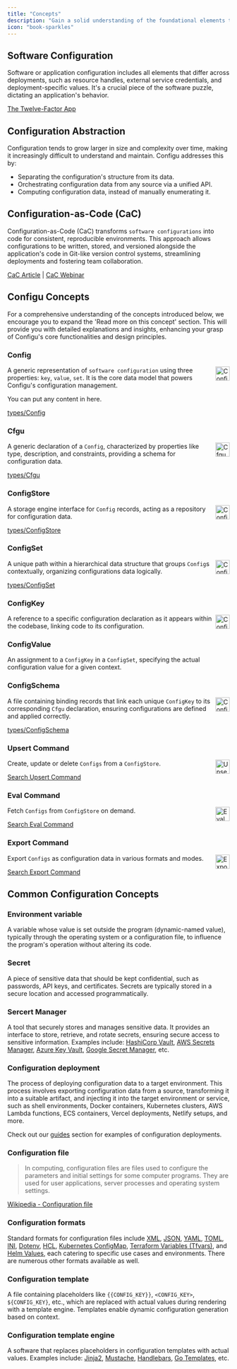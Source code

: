 ```yaml
---
title: "Concepts"
description: "Gain a solid understanding of the foundational elements that drive Configu's configuration management system. This page provides a short overview of key concepts to help you navigate and utilize Configu effectively."
icon: "book-sparkles"
---
```


## Software Configuration

Software or application configuration includes all elements that differ across deployments, such as resource handles, external service credentials, and deployment-specific values. It's a crucial piece of the software puzzle, dictating an application's behavior.

<a href="https://12factor.net/config" target="_blank">The Twelve-Factor App</a>

## Configuration Abstraction

Configuration tends to grow larger in size and complexity over time, making it increasingly difficult to understand and maintain. Configu addresses this by:

- Separating the configuration's structure from its data.
- Orchestrating configuration data from any source via a unified API.
- Computing configuration data, instead of manually enumerating it.

## Configuration-as-Code (CaC)

Configuration-as-Code (CaC) transforms `software configurations` into code for consistent, reproducible environments. This approach allows configurations to be written, stored, and versioned alongside the application's code in Git-like version control systems, streamlining deployments and fostering team collaboration.

[CaC Article](https://dev.to/rannn505/configuration-as-code-automating-application-configuration-45k6) | [CaC Webinar](https://www.youtube.com/live/Z_Vz8v6e-U4?si=bDao_gIo1xiLDeQS&t=107)

## Configu Concepts

<Tip>
For a comprehensive understanding of the concepts introduced below, we encourage you to expand the 'Read more on this concept' section. This will provide you with detailed explanations and insights, enhancing your grasp of Configu's core functionalities and design principles.
</Tip>

### Config

<img alt="Config" height="32" width="32" align="right" noZoom src="/images/config/Config.svg"/>

A generic representation of `software configuration` using three properties: `key`, `value`, `set`. It is the core data model that powers Configu's configuration management.

<Accordion title="I am an Accordion.">
  You can put any content in here.
</Accordion>

<a href="https://github.com/configu/configu/blob/main/types/Config.ts" target="_blank">types/Config</a>

### Cfgu

<img alt="Cfgu" height="32" width="32" align="right" noZoom src="/images/config/Cfgu.svg" />

A generic declaration of a `Config`, characterized by properties like type, description, and constraints, providing a schema for configuration data.

<a href="https://github.com/configu/configu/blob/main/types/Cfgu.ts" target="_blank">types/Cfgu</a>

### ConfigStore

<img alt="ConfigStore" height="32" width="32" align="right" noZoom src="/images/config/ConfigStore.svg" />

A storage engine interface for `Config` records, acting as a repository for configuration data.

<a href="https://github.com/configu/configu/blob/main/types/ConfigStore.ts" target="_blank">types/ConfigStore</a>

### ConfigSet

<img alt="ConfigSet" height="32" width="32" align="right" noZoom src="/images/config/ConfigSet.svg" />

A unique path within a hierarchical data structure that groups `Config`s contextually, organizing configurations data logically.

<a href="https://github.com/configu/configu/blob/main/types/ConfigSet.ts" target="_blank">types/ConfigSet</a>

### ConfigKey

<img alt="ConfigKey" height="32" width="32" align="right" noZoom src="/images/config/ConfigKey.svg" />

A reference to a specific configuration declaration as it appears within the codebase, linking code to its configuration.

### ConfigValue

An assignment to a `ConfigKey` in a `ConfigSet`, specifying the actual configuration value for a given context.

### ConfigSchema

<img alt="ConfigSchema" height="32" width="32" align="right" noZoom src="/images/config/ConfigSchema.svg" />

A file containing binding records that link each unique `ConfigKey` to its corresponding `Cfgu` declaration, ensuring configurations are defined and applied correctly.

<a href="https://github.com/configu/configu/blob/main/types/ConfigSchema.ts" target="_blank">types/ConfigSchema</a>

### Upsert Command

<img alt="UpsertCommand" height="32" width="32" align="right" noZoom src="/images/config/UpsertCommand.svg" />

Create, update or delete `Configs` from a `ConfigStore`.

<a href="https://github.com/search?q=repo%3Aconfigu%2Fconfigu+Upsert+Command&type=code" target="_blank">Search Upsert Command</a>

### Eval Command

<img alt="EvalCommand" height="32" width="32" align="right" noZoom src="/images/config/EvalCommand.svg" />

Fetch `Configs` from `ConfigStore` on demand.

<a href="https://github.com/search?q=repo%3Aconfigu%2Fconfigu+Eval+Command&type=code" target="_blank">Search Eval Command</a>

### Export Command

<img alt="ExportCommand" height="32" width="32" align="right" noZoom src="/images/config/ExportCommand.svg" />

Export `Configs` as configuration data in various formats and modes.

<a href="https://github.com/search?q=repo%3Aconfigu%2Fconfigu+Export+Command&type=code" target="_blank">Search Export Command</a>

## Common Configuration Concepts

### Environment variable

A variable whose value is set outside the program (dynamic-named value), typically through the operating system or a configuration file, to influence the program's operation without altering its code.

### Secret

A piece of sensitive data that should be kept confidential, such as passwords, API keys, and certificates. Secrets are typically stored in a secure location and accessed programmatically.

### Sercert Manager

A tool that securely stores and manages sensitive data. It provides an interface to store, retrieve, and rotate secrets, ensuring secure access to sensitive information. Examples include: <a href="https://www.vaultproject.io/" target="_blank">HashiCorp Vault</a>, <a href="https://aws.amazon.com/secrets-manager/" target="_blank">AWS Secrets Manager</a>, <a href="https://azure.microsoft.com/en-us/services/key-vault/" target="_blank">Azure Key Vault</a>, <a href="https://cloud.google.com/secret-manager" target="_blank">Google Secret Manager</a>, etc.


### Configuration deployment

The process of deploying configuration data to a target environment. This process involves exporting configuration data from a source, transforming it into a suitable artifact, and injecting it into the target environment or service, such as shell environments, Docker containers, Kubernetes clusters, AWS Lambda functions, ECS containers, Vercel deployments, Netlify setups, and more.

<Tip>Check out our [guides](guides/) section for examples of configuration deployments.</Tip>

### Configuration file

> In computing, configuration files are files used to configure the parameters and initial settings for some computer programs. They are used for user applications, server processes and operating system settings.

<a href="https://en.wikipedia.org/wiki/Configuration_file" target="_blank">
  Wikipedia - Configuration file
</a>

### Configuration formats

Standard formats for configuration files include <a href="https://www.w3.org/XML/" target="_blank">XML</a>, <a href="https://www.json.org/" target="_blank">JSON</a>, <a href="https://yaml.org/" target="_blank">YAML</a>, <a href="https://toml.io/" target="_blank">TOML</a>, <a href="https://en.wikipedia.org/wiki/INI_file" target="_blank">INI</a>, <a href="https://github.com/motdotla/dotenv" target="_blank">Dotenv</a>, <a href="https://github.com/hashicorp/hcl" target="_blank">HCL</a>, <a href="https://kubernetes.io/docs/concepts/configuration/configmap/" target="_blank">Kubernetes ConfigMap</a>, <a href="https://www.terraform.io/docs/configuration/variables.html" target="_blank">Terraform Variables (Tfvars)</a>, and <a href="https://helm.sh/docs/chart_template_guide/values_files/" target="_blank">Helm Values</a>, each catering to specific use cases and environments. There are numerous other formats available as well.

### Configuration template

A file containing placeholders like `{{CONFIG_KEY}}`, `<CONFIG_KEY>`, `${CONFIG_KEY}`, etc., which are replaced with actual values during rendering with a template engine. Templates enable dynamic configuration generation based on context.


### Configuration template engine

A software that replaces placeholders in configuration templates with actual values. Examples include: <a href="https://jinja.palletsprojects.com/" target="_blank">Jinja2</a>, <a href="https://mustache.github.io/" target="_blank">Mustache</a>, <a href="https://handlebarsjs.com/" target="_blank">Handlebars</a>, <a href="https://pkg.go.dev/text/template" target="_blank">Go Templates</a>, etc.
